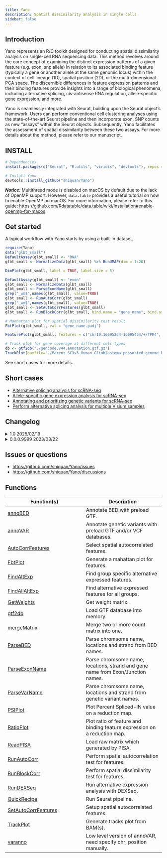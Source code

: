 ```yaml
---
title: Yano
description: Spatial dissimilarity analysis in single cells
sidebar: false
---
```


## Introduction

Yano represents an R/C toolkit designed for conducting spatial dissimilarity analysis on single-cell RNA sequencing data. This method revolves around the core concept of examining the distinct expression patterns of a given feature (e.g. exon, snp allele) in relation to its associated binding feature (typically a gene or another allele at the same genomic locus) within the context of cell lineage (1D), spatial position (2D), or the multi-dimensional PCA space. The discernible differences in feature expression patterns and their binding features provide insights into a range of biological phenomena, including alternative splicing, cis-antisense RNA regulation, allele-specific gene expression, and more.

Yano is seamlessly integrated with Seurat, building upon the Seurat object's framework. Users can perform conventional cell clustering analyses using the state-of-the-art Seurat pipeline and then incorporate exon, SNP counts as new "assays" within the Seurat objects. Subsequently, Yano facilitates the assessment of spatial dissimilarity between these two assays. For more details about the method, please refer to our manuscript.

## INSTALL

```r
# Dependencies
install.packages(c("Seurat", "R.utils", "viridis", "devtools"), repos = "https://cloud.r-project.org")
```

```r
# Install Yano 
devtools::install_github("shiquan/Yano")
```
***Notice:*** Multithread mode is disabled on macOS by default due to the lack of OpenMP support. However, `data.table` provides a useful tutorial on how to enable OpenMP on macOS. For more information, please refer to this guide: [https://github.com/Rdatatable/data.table/wiki/Installation#enable-openmp-for-macos](https://github.com/Rdatatable/data.table/wiki/Installation#enable-openmp-for-macos).

## Get started

A typical workflow with Yano starts by using a built-in dataset.

```r
require(Yano)
data("glbt_small")
DefaultAssay(glbt_small) <- "RNA"
glbt_small <- NormalizeData(glbt_small) %>% RunUMAP(dim = 1:20)

DimPlot(glbt_small, label = TRUE, label.size = 5)

DefaultAssay(glbt_small) <- "exon"
glbt_small <- NormalizeData(glbt_small)
glbt_small <- ParseExonName(glbt_small)
grep("_wm$",names(glbt_small), value=TRUE)
glbt_small <- RunAutoCorr(glbt_small)
grep("_wm$",names(glbt_small), value=TRUE)
glbt_small <- SetAutoCorrFeatures(glbt_small)
glbt_small <- RunBlockCorr(glbt_small, bind.name = "gene_name", bind.assay = "RNA")

# Manhattan plot for spatial dissimilarity test result
FbtPlot(glbt_small, val = "gene_name.padj")

FeaturePlot(glbt_small, features = c("chr19:16095264-16095454/+/TPM4", "TPM4"), order=TRUE)

# Track plot for gene coverage at different cell types
db <- gtf2db("./gencode.v44.annotation.gtf.gz")
TrackPlot(bamfile="./Parent_SC3v3_Human_Glioblastoma_possorted_genome_bam.bam", gtf =db, gene = "TPM4", junc = TRUE, cell.group = Idents(glbt_small), highlights = c(16095264,16095454))
```

See short cases for more details.

## Short cases

- [Alternative splicing analysis for scRNA-seq](https://shiquan.github.io/Yano_AS.html)
- [Allele-specific gene expression analysis for scRNA-seq](https://shiquan.github.io/Yano_ASE.html)
- [Annotating and prioritizing genetic variants for scRNA-seq](https://shiquan.github.io/Yano_anno.html)
- [Perform alternative splicing analysis for multiple Visium samples](https://shiquan.github.io/Visium.html)

## Changelog
<details>
<summary>1.0 2025/02/19</summary>

First stable release.

</details>

<details>
<summary>0.0.0.9999 2023/03/22</summary>

Init version.

</details>

## Issues or questions

- [https://github.com/shiquan/Yano/issues](https://github.com/shiquan/Yano/issues)
- [https://github.com/shiquan/Yano/discussions](https://github.com/shiquan/Yano/discussions)

## Functions

Function(s) | Description
|---|---|
|[annoBED](Yano/annoBED.md)|Annotate BED with preload GTF.|
|[annoVAR](Yano/annoVAR.md)|Annotate genetic variants with preload GTF and/or VCF databases.|
|[AutoCorrFeatures](Yano/AutoCorrFeatures.md)|Select spatial autocorrelated features.|
|[FbtPlot](Yano/FbtPlot.md)|Generate a mahattan plot for features.|
|[FindAltExp](Yano/FindAltExp.md)|Find group specific alternative expressed features.|
|[FindAllAltExp](Yano/FindAllAltExp.md)|Find alternative expressed features for all groups.|
|[GetWeights](Yano/GetWeights.md)|Get weight matrix.|
|[gtf2db](Yano/gtf2db.md)|Load GTF database into memory.|
|[mergeMatrix](Yano/mergeMatrix-SMatrix-method.md)|Merge two or more count matrix into one.|
|[ParseBED](Yano/ParseBED.md)|Parse chromsome name, locations and strand from BED names.|
|[ParseExonName](Yano/ParseExonName.md)|Parse chromsome name, locations, strand and gene name from Exon/Junction names.|
|[ParseVarName](Yano/ParseVarName.md)|Parse chromsome name, locations and strand from genetic variant names.|
|[PSIPlot](Yano/PSIPlot.md)|Plot Percent Spliced-IN value on a reduction map.|
|[RatioPlot](Yano/RatioPlot.md)|Plot ratio of feature and binding feature expression on a reduction map.|
|[ReadPISA](Yano/ReadPISA.md)|Load raw matrix which generated by PISA.|
|[RunAutoCorr](Yano/RunAutoCorr.md)|Perform spatial autocorrelation test for features.|
|[RunBlockCorr](Yano/RunBlockCorr.md)|Perform spatial dissimilarity test for features.|
|[RunDEXSeq](Yano/RunDEXSeq.md)|Run alternative expression analysis with DEXSeq.|
|[QuickRecipe](Yano/QuickRecipe-Seurat-method.md)|Run Seurat pipeline.|
|[SetAutoCorrFeatures](Yano/SetAutoCorrFeatures.md)|Setup spatial autocorrelated features.|
|[TrackPlot](Yano/TrackPlot.md)|Generate tracks plot from BAM(s).|
|[varanno](Yano/varanno.md)|Low level version of annoVAR, need specify chr, position manually.|

